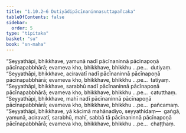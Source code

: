 ```yaml
---
title: "1.10.2–6 Dutiyādipācīnaninnasuttapañcaka"
tableOfContents: false
sidebar:
  order: 5
type: "tipitaka"
basket: "su"
book: "sn-maha"
---
```



<DynamicBreadcrumb />

<Division number="104" book="sn-maha">

<Paragraph number="215" book="sn-maha">
“Seyyathāpi, bhikkhave, yamunā nadī pācīnaninnā pācīnapoṇā pācīnapabbhārā; evameva kho, bhikkhave, bhikkhu …pe…  dutiyaṃ.
</Paragraph>

</Division>
<Division number="105" book="sn-maha">

<Paragraph number="216" book="sn-maha">
“Seyyathāpi, bhikkhave, aciravatī nadī pācīnaninnā pācīnapoṇā pācīnapabbhārā; evameva kho, bhikkhave, bhikkhu …pe…  tatiyaṃ.
</Paragraph>

</Division>
<Division number="106" book="sn-maha">

<Paragraph number="217" book="sn-maha">
“Seyyathāpi, bhikkhave, sarabhū nadī pācīnaninnā pācīnapoṇā pācīnapabbhārā; evameva kho, bhikkhave, bhikkhu …pe…  catutthaṃ.
</Paragraph>

</Division>
<Division number="107" book="sn-maha">

<Paragraph number="218" book="sn-maha">
“Seyyathāpi, bhikkhave, mahī nadī pācīnaninnā pācīnapoṇā pācīnapabbhārā; evameva kho, bhikkhave, bhikkhu …pe…  pañcamaṃ.
</Paragraph>

</Division>
<Division number="108" book="sn-maha">

<Paragraph number="219" book="sn-maha">
“Seyyathāpi, bhikkhave, yā kācimā mahānadiyo, seyyathidaṃ—  gaṅgā, yamunā, aciravatī, sarabhū, mahī, sabbā tā pācīnaninnā pācīnapoṇā pācīnapabbhārā; evameva kho, bhikkhave, bhikkhu …pe…  chaṭṭhaṃ.
</Paragraph>
</Division>